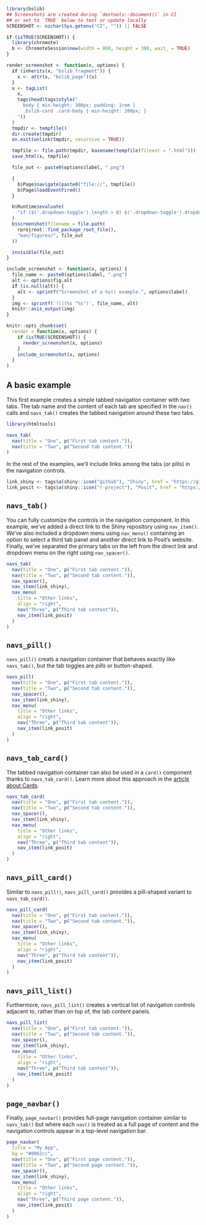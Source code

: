 ```r
library(bslib)
## Screenshots are created during `devtools::document()` in CI
## or set to `TRUE` below to test or update locally
SCREENSHOT <- nzchar(Sys.getenv("CI", "")) || FALSE
```

```r
if (isTRUE(SCREENSHOT)) {
  library(chromote)
  b <- ChromoteSession$new(width = 800, height = 300, wait_ = TRUE)
}

render_screenshot <- function(x, options) {
  if (inherits(x, "bslib_fragment")) {
    x <- attr(x, "bslib_page")(x)
  }
  x <- tagList(
    x,
    tags$head(tags$style("
      body { min-height: 300px; padding: 1rem }
      .bslib-card .card-body { min-height: 200px; }
    "))
  )
  tmpdir <- tempfile()
  dir.create(tmpdir)
  on.exit(unlink(tmpdir, recursive = TRUE))

  tmpfile <- file.path(tmpdir, basename(tempfile(fileext = ".html")))
  save_html(x, tmpfile)

  file_out <- paste0(options$label, ".png")

  {
    b$Page$navigate(paste0("file://", tmpfile))
    b$Page$loadEventFired()
  }

  b$Runtime$evaluate(
    "if ($('.dropdown-toggle').length > 0) $('.dropdown-toggle').dropdown('toggle')"
  )
  b$screenshot(filename = file.path(
    rprojroot::find_package_root_file(),
    "man/figures/", file_out
  ))

  invisible(file_out)
}

include_screenshot <- function(x, options) {
  file_name <- paste0(options$label, ".png")
  alt <- options$fig.alt
  if (is.null(alt)) {
    alt <- sprintf("Screenshot of a %s() example.", options$label)
  }
  img <- sprintf('![](%s "%s")', file_name, alt)
  knitr::asis_output(img)
}

knitr::opts_chunk$set(
  render = function(x, options) {
    if (isTRUE(SCREENSHOT)) {
      render_screenshot(x, options)
    }
    include_screenshot(x, options)
  }
)
```

## A basic example

This first example creates a simple tabbed navigation container with two tabs.
The tab name and the content of each tab are specified in the `nav()` calls
and `navs_tab()` creates the tabbed navigation around these two tabs.

```r
library(htmltools)

navs_tab(
  nav(title = "One", p("First tab content.")),
  nav(title = "Two", p("Second tab content."))
)
```

In the rest of the examples, we'll include links among the tabs (or pills) in the navigation controls.

```r
link_shiny <- tags$a(shiny::icon("github"), "Shiny", href = "https://github.com/rstudio/shiny", target = "_blank")
link_posit <- tags$a(shiny::icon("r-project"), "Posit", href = "https://posit.co", target = "_blank")
```

## `navs_tab()`

You can fully customize the controls in the navigation component.
In this example, we've added a direct link to the Shiny repository using `nav_item()`.
We've also included a dropdown menu using `nav_menu()`
containing an option to select a third tab panel
and another direct link to Posit's website.
Finally, we've separated the primary tabs on the left
from the direct link and dropdown menu on the right
using `nav_spacer()`.

```r
navs_tab(
  nav(title = "One", p("First tab content.")),
  nav(title = "Two", p("Second tab content.")),
  nav_spacer(),
  nav_item(link_shiny),
  nav_menu(
    title = "Other links",
    align = "right",
    nav("Three", p("Third tab content")),
    nav_item(link_posit)
  )
)
```

## `navs_pill()`

`navs_pill()` creats a navigation container that behaves exactly like `navs_tab()`,
but the tab toggles are _pills_ or button-shaped.

```r
navs_pill(
  nav(title = "One", p("First tab content.")),
  nav(title = "Two", p("Second tab content.")),
  nav_spacer(),
  nav_item(link_shiny),
  nav_menu(
    title = "Other links",
    align = "right",
    nav("Three", p("Third tab content")),
    nav_item(link_posit)
  )
)
```

## `navs_tab_card()`

The tabbed navigation container can also be used in a `card()` component
thanks to `navs_tab_card()`.
Learn more about this approach in the
[article about Cards](https://pkgs.rstudio.com/bslib/articles/cards.html).

```r
navs_tab_card(
  nav(title = "One", p("First tab content.")),
  nav(title = "Two", p("Second tab content.")),
  nav_spacer(),
  nav_item(link_shiny),
  nav_menu(
    title = "Other links",
    align = "right",
    nav("Three", p("Third tab content")),
    nav_item(link_posit)
  )
)
```

## `navs_pill_card()`

Similar to `navs_pill()`,
`navs_pill_card()` provides a pill-shaped variant to `navs_tab_card()`.

```r
navs_pill_card(
  nav(title = "One", p("First tab content.")),
  nav(title = "Two", p("Second tab content.")),
  nav_spacer(),
  nav_item(link_shiny),
  nav_menu(
    title = "Other links",
    align = "right",
    nav("Three", p("Third tab content")),
    nav_item(link_posit)
  )
)
```

## `navs_pill_list()`

Furthermore, `navs_pill_list()` creates a vertical list of navigation controls
adjacent to, rather than on top of,
the tab content panels.

```r
navs_pill_list(
  nav(title = "One", p("First tab content.")),
  nav(title = "Two", p("Second tab content.")),
  nav_spacer(),
  nav_item(link_shiny),
  nav_menu(
    title = "Other links",
    align = "right",
    nav("Three", p("Third tab content")),
    nav_item(link_posit)
  )
)
```

## `page_navbar()`

Finally, `page_navbar()` provides full-page navigation container
similar to `navs_tab()` but where each `nav()` is treated as a full page of content
and the navigation controls appear in a top-level navigation bar.

```r
page_navbar(
  title = "My App",
  bg = "#0062cc",
  nav(title = "One", p("First page content.")),
  nav(title = "Two", p("Second page content.")),
  nav_spacer(),
  nav_item(link_shiny),
  nav_menu(
    title = "Other links",
    align = "right",
    nav("Three", p("Third page content.")),
    nav_item(link_posit)
  )
)
```
